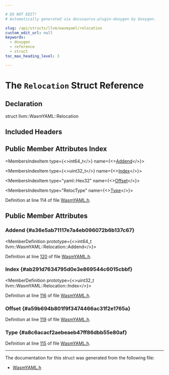 ```yaml
---

# DO NOT EDIT!
# Automatically generated via docusaurus-plugin-doxygen by Doxygen.

slug: /api/structs/llvm/wasmyaml/relocation
custom_edit_url: null
keywords:
  - doxygen
  - reference
  - struct
toc_max_heading_level: 3

---
```





# The `Relocation` Struct Reference

<DoxygenPage pluginConfig={pluginConfig}>



## Declaration

<CodeBlock>struct llvm::WasmYAML::Relocation</CodeBlock>

## Included Headers

<IncludesList>
<IncludesListItem
  filePath="llvm/ObjectYAML/WasmYAML.h"
  permalink="/docs/api/files/include/include/llvm/include/llvm/objectyaml/wasmyaml-h"
  isLocal="true" />
</IncludesList>

## Public Member Attributes Index

<MembersIndex>

<MembersIndexItem
  type={<>int64&#95;t</>}
  name={<><a href="#a36e5ab71117e7a4eb096072b6b137c67">Addend</a></>}>
</MembersIndexItem>

<MembersIndexItem
  type={<>uint32&#95;t</>}
  name={<><a href="#ab291d7634795d0e3e869544c6015cbbf">Index</a></>}>
</MembersIndexItem>

<MembersIndexItem
  type="yaml::Hex32"
  name={<><a href="#a59b694b801f9f3474466ac31f2e1765a">Offset</a></>}>
</MembersIndexItem>

<MembersIndexItem
  type="RelocType"
  name={<><a href="#a8c6acacf2aebeaeb47ff86dbb55e80af">Type</a></>}>
</MembersIndexItem>

</MembersIndex>


Definition at line 114 of file <a href="/docs/api/files/include/include/llvm/include/llvm/objectyaml/wasmyaml-h">WasmYAML.h</a>.

<SectionDefinition>

## Public Member Attributes

### Addend {#a36e5ab71117e7a4eb096072b6b137c67}

<MemberDefinition
  prototype={<>int64&#95;t llvm::WasmYAML::Relocation::Addend</>}>

Definition at line <a href="/docs/api/files/include/include/llvm/include/llvm/objectyaml/wasmyaml-h/#l00120">120</a> of file <a href="/docs/api/files/include/include/llvm/include/llvm/objectyaml/wasmyaml-h">WasmYAML.h</a>.
</MemberDefinition>

### Index {#ab291d7634795d0e3e869544c6015cbbf}

<MemberDefinition
  prototype={<>uint32&#95;t llvm::WasmYAML::Relocation::Index</>}>

Definition at line <a href="/docs/api/files/include/include/llvm/include/llvm/objectyaml/wasmyaml-h/#l00116">116</a> of file <a href="/docs/api/files/include/include/llvm/include/llvm/objectyaml/wasmyaml-h">WasmYAML.h</a>.
</MemberDefinition>

### Offset {#a59b694b801f9f3474466ac31f2e1765a}

<MemberDefinition
  prototype="yaml::Hex32 llvm::WasmYAML::Relocation::Offset">

Definition at line <a href="/docs/api/files/include/include/llvm/include/llvm/objectyaml/wasmyaml-h/#l00119">119</a> of file <a href="/docs/api/files/include/include/llvm/include/llvm/objectyaml/wasmyaml-h">WasmYAML.h</a>.
</MemberDefinition>

### Type {#a8c6acacf2aebeaeb47ff86dbb55e80af}

<MemberDefinition
  prototype="RelocType llvm::WasmYAML::Relocation::Type">

Definition at line <a href="/docs/api/files/include/include/llvm/include/llvm/objectyaml/wasmyaml-h/#l00115">115</a> of file <a href="/docs/api/files/include/include/llvm/include/llvm/objectyaml/wasmyaml-h">WasmYAML.h</a>.
</MemberDefinition>

</SectionDefinition>

<hr/>

The documentation for this struct was generated from the following file:

<ul>
<li><a href="/docs/api/files/include/include/llvm/include/llvm/objectyaml/wasmyaml-h">WasmYAML.h</a></li>
</ul>

</DoxygenPage>
